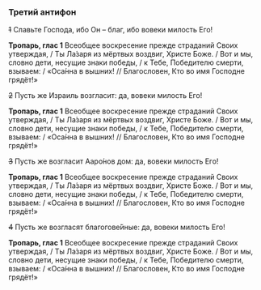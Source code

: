 ### Третий антифон

~~1~~ Славьте Господа, ибо Он – благ, ибо вовеки милость Его!

**Тропарь, глас 1** Всеобщее воскресение прежде страданий Своих утверждая, / Ты Ла́заря из мёртвых воздвиг, Христе Боже. / Вот и мы, словно дети, несущие знаки победы, / к Тебе, Победителю смерти, взываем: / «Оса́нна в вышних! // Благословен, Кто во имя Господне грядёт!»

~~2~~ Пусть же Израиль возгласит: да, вовеки милость Его!

**Тропарь, глас 1** Всеобщее воскресение прежде страданий Своих утверждая, / Ты Ла́заря из мёртвых воздвиг, Христе Боже. / Вот и мы, словно дети, несущие знаки победы, / к Тебе, Победителю смерти, взываем: / «Оса́нна в вышних! // Благословен, Кто во имя Господне грядёт!»

~~3~~ Пусть же возгласит Ааро́нов дом: да, вовеки милость Его!

**Тропарь, глас 1** Всеобщее воскресение прежде страданий Своих утверждая, / Ты Ла́заря из мёртвых воздвиг, Христе Боже. / Вот и мы, словно дети, несущие знаки победы, / к Тебе, Победителю смерти, взываем: / «Оса́нна в вышних! // Благословен, Кто во имя Господне грядёт!»

~~4~~ Пусть же возгласят благогове́йные: да, вовеки милость Его!

**Тропарь, глас 1** Всеобщее воскресение прежде страданий Своих утверждая, / Ты Ла́заря из мёртвых воздвиг, Христе Боже. / Вот и мы, словно дети, несущие знаки победы, / к Тебе, Победителю смерти, взываем: / «Оса́нна в вышних! // Благословен, Кто во имя Господне грядёт!»
